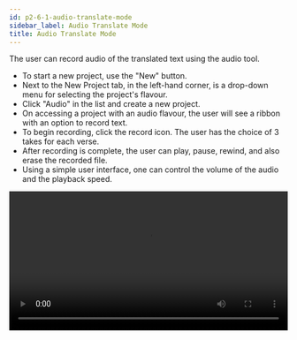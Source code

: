 ```yaml
---
id: p2-6-1-audio-translate-mode
sidebar_label: Audio Translate Mode
title: Audio Translate Mode
---
```


The user can record audio of the translated text using the audio tool.

- To start a new project, use the "New" button.
- Next to the New Project tab, in the left-hand corner, is a drop-down menu for selecting the project's flavour.
- Click "Audio" in the list and create a new project.
- On accessing a project with an audio flavour, the user will see a ribbon with an option to record text.
- To begin recording, click the record icon. The user has the choice of 3 takes for each verse.
- After recording is complete, the user can play, pause, rewind, and also erase the recorded file.
- Using a simple user interface, one can control the volume of the audio and the playback speed.

<video controls src="/autographaAssetsV2/how-to/Audio.mov" width="100%" type="video/mov"/>

<p> </p>

**How to delete the audio of a verse?**

- Go to the verse that needs to be deleted.
- Click on the **take** that needs to be deleted.
- Click on the **Delete icon**.

**How to export the audio file?**

- Access the list of projects.
- Go to the project you want to export, then click the arrow pointing downward to see a dropdown menu with the project description and three blue dots.
- Click on the **blue dots** to see a dropdown menu with three options.
    - Edit
    - Export
    - Archive
- Select **"Export"** from the menu.
- A dialogue box appears. The user can choose to Export the content as verses (Default), With text(if available), chapter-wise or the full project.
- Specify the **path** where the file needs to be Exported.
- Click **Export** after selecting the option.

<video controls src="/autographaAssetsV2/how-to/export_audio.mov" width="100%" type="video/mov"/>